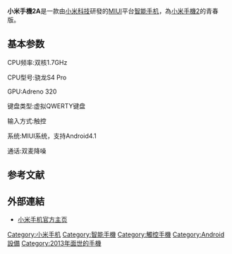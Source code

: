 {{Infobox Mobile
| name = 小米手机2A
| image =
| imagesize =
| manufacturer = [[小米科技|小米科技]]（研发）<br/>[[英华达|英华达]]、[[富士康|富士康]]（代工）
| carrier = [[中國電信|中國電信]]、[[中國聯通|中國聯通]]
| released = {{start date and age|2013|04|09}}
| available = {{start date and age|2013|04|26}}
| series = [[小米手机|小米手机]]
| related = [[小米手机M1|小米手机M1]]<br />[[小米手机青春版|小米手机青春版]]<br />[[小米手机1S|小米手机1S]]<br />[[小米手机1S青春版|小米手机1S青春版]]<br />[[小米手机2|小米手机2]]<br />[[小米手机2S|小米手机2S]]<br />[[小米手机3|小米手机3]]<br />[[红米手机|红米手机]]
| successor = [[小米手机3|小米手机3]]
| status = 已停售
| form = 直板式
| size = 高：133mm<br />宽：66.5mm<br />厚：9.5mm
| weight = 133g
| networks = 标准版：<br />[[2G|2G]]：[[GSM|GSM/GPRS/EDGE]] 850/900/1800/1900MHz<br />[[3G|3G]]：[[WCDMA|WCDMA]] 900/1900/2100MHz<br />3G：[[HSPA+|HSPA+]]（21Mbps）
| os = [[MIUI|MIUI]]
| cpu = 高通骁龙S4 Pro
| screen = 4.5英寸1280x720[[像素|像素]]全视角[[IPS|IPS]]屏幕
| exterior_screen =
| input = [[多点触控|多点触控]]屏、音量调节、[[陀螺仪|陀螺仪]]、[[光线感应器|光线感应器]]、[[加速度感应器|重力感应]]、[[距离感应器|距离感应器]]、[[电子罗盘|电子罗盘]]
| interior_memory = 16[[GB|GB]]
| memory = 1GB
| memory_card =
| connectivity = {{Collapsible list
|[[Wi-Fi|Wi-Fi]] [[802.11|802.11a/b/g/n/ac]]
|[[Wi-Fi_Display|Wi-Fi Display]]
|[[Wi-Fi_Direct|Wi-Fi Direct]]
|[[GPS|GPS]]
|[[格洛纳斯系统|Glonass]] [[AGPS|AGPS]]
|[[蓝牙|蓝牙]]4.0
|蓝牙[[HID|HID]]
|[[USB_2.0|USB 2.0]]
|[[近场通讯|NFC]]
}}
| battery = 2030[[mAh|mAh]]可换[[锂离子聚合物电池|锂离子聚合物电池]]
| camera = {{Collapsible list
|title=详细参数
|800万像素
|[[背照式传感器|背照式]]2代[[CMOS|CMOS]]
|[[LED|LED]]闪光灯
|[[1080p|1080p]]视频
|[[焦距|焦距]] 3.7mm
|[[光圈|光圈]] f/2.0
|[[自动对焦|自动对焦]]
|零[[快门延迟|快门延迟]]
|[[人脸识别|人脸识别]]
|[[高动态范围成像|高动态范围（HDR）]]
|陀螺仪辅助对焦
|手持夜景[[防抖|防抖]]
|实时滤镜
}}
| 2nd_camera = 200万像素
| ringtone =
| music = {{Collapsible list
|'''音频''' 支持[[mp3|mp3]]、[[amr|amr]]、[[ogg|ogg]]、[[MPEG-4|m4a]]、[[MIDI|mid]]、[[wma|wma]]、[[flac|flac]]、[[ape|ape]]、[[Advanced_Audio_Coding|aac]]、[[wav|wav]]等格式
|'''视频''' 支持1080p（1920×1080，30[[帧率|帧/秒]]）视频播放
|支持[[mp4|mp4]]、[[h.263|h.263]]、[[h.264|h.264]]、[[rmvb|rmvb]]、[[Flash_Video|flv]] [[720p|720p]]
|'''图片''' 支持[[JPEG|JPEG]]、[[PNG|PNG]]、[[GIF|GIF]]、[[BMP|BMP]]等格式
}}
}}

'''小米手機2A'''是一款由[[小米科技|小米科技]]研發的[[MIUI|MIUI]]平台[[智能手机|智能手机]]，為[[小米手機2|小米手機2]]的青春版。

== 基本参数 ==
CPU频率:双核1.7GHz

CPU型号:骁龙S4 Pro

GPU:Adreno 320

键盘类型:虚拟QWERTY键盘

输入方式:触控

系统:MIUI系统，支持Android4.1

通话:双麦降噪

== 参考文献 ==
{{reflist}}

== 外部連結 ==
*[http://www.xiaomi.com/ 小米手机官方主页] {{Wayback|url=http://www.xiaomi.com/ |date=20120831072133 }}

{{小米科技}}

[[Category:小米手机|Category:小米手机]]
[[Category:智能手機|Category:智能手機]]
[[Category:觸控手機|Category:觸控手機]]
[[Category:Android設備|Category:Android設備]]
[[Category:2013年面世的手機|Category:2013年面世的手機]]